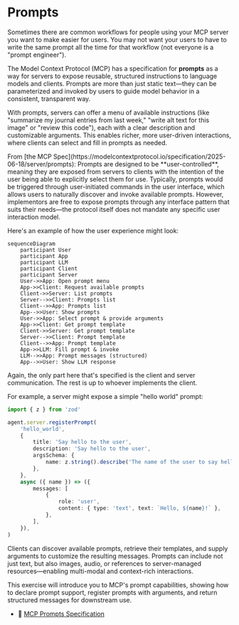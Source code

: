 # Prompts

Sometimes there are common workflows for people using your MCP server you want
to make easier for users. You may not want your users to have to write the same
prompt all the time for that workflow (not everyone is a "prompt engineer").

The Model Context Protocol (MCP) has a specification for **prompts** as a way
for servers to expose reusable, structured instructions to language models and
clients. Prompts are more than just static text—they can be parameterized and
invoked by users to guide model behavior in a consistent, transparent way.

With prompts, servers can offer a menu of available instructions (like
"summarize my journal entries from last week," "write alt text for this image"
or "review this code"), each with a clear description and customizable
arguments. This enables richer, more user-driven interactions, where clients can
select and fill in prompts as needed.

<callout-success>
	From [the MCP
	Spec](https://modelcontextprotocol.io/specification/2025-06-18/server/prompts):
	Prompts are designed to be **user-controlled**, meaning they are exposed from
	servers to clients with the intention of the user being able to explicitly
	select them for use. Typically, prompts would be triggered through
	user-initiated commands in the user interface, which allows users to naturally
	discover and invoke available prompts. However, implementors are free to
	expose prompts through any interface pattern that suits their needs—the
	protocol itself does not mandate any specific user interaction model.
</callout-success>

Here's an example of how the user experience might look:

```mermaid
sequenceDiagram
    participant User
    participant App
    participant LLM
    participant Client
    participant Server
    User->>App: Open prompt menu
    App->>Client: Request available prompts
    Client->>Server: List prompts
    Server-->>Client: Prompts list
    Client-->>App: Prompts list
    App-->>User: Show prompts
    User->>App: Select prompt & provide arguments
    App->>Client: Get prompt template
    Client->>Server: Get prompt template
    Server-->>Client: Prompt template
    Client-->>App: Prompt template
    App->>LLM: Fill prompt & invoke
    LLM-->>App: Prompt messages (structured)
    App-->>User: Show LLM response
```

<callout-warning>
	Again, the only part here that's specified is the client and server
	communication. The rest is up to whoever implements the client.
</callout-warning>

For example, a server might expose a simple "hello world" prompt:

```ts
import { z } from 'zod'

agent.server.registerPrompt(
	'hello_world',
	{
		title: 'Say hello to the user',
		description: 'Say hello to the user',
		argsSchema: {
			name: z.string().describe('The name of the user to say hello to'),
		},
	},
	async ({ name }) => ({
		messages: [
			{
				role: 'user',
				content: { type: 'text', text: `Hello, ${name}!` },
			},
		],
	}),
)
```

Clients can discover available prompts, retrieve their templates, and supply
arguments to customize the resulting messages. Prompts can include not just
text, but also images, audio, or references to server-managed resources—enabling
multi-modal and context-rich interactions.

This exercise will introduce you to MCP's prompt capabilities, showing how to
declare prompt support, register prompts with arguments, and return structured
messages for downstream use.

- 📜 [MCP Prompts Specification](https://modelcontextprotocol.io/specification/2025-06-18/server/prompts)
